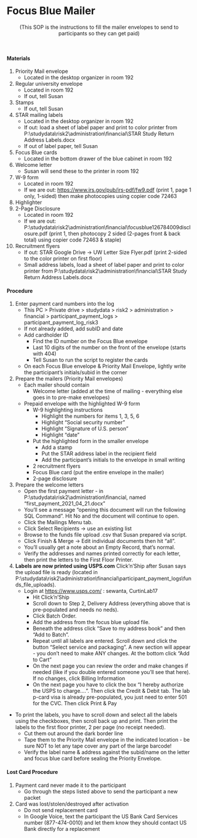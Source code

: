# Focus Blue Mailer


<center>(This SOP is the instructions to fill the mailer envelopes to send to participants so they can get paid)</center>

 

#### Materials

1.  Priority Mail envelope
    -   Located in the desktop organizer in room 192\
2.  Regular university envelope
    -   Located in room 192\
    -   If out, tell Susan\
3.  Stamps
    -   If out, tell Susan\
4.  STAR mailing labels
    -   Located in the desktop organizer in room 192\
    -   If out: load a sheet of label paper and print to color printer from P:\\studydata\\risk2\\administration\\financial\\STAR Study Return Address Labels.docx\
    -   If out of label paper, tell Susan\
5.  Focus Blue cards
    -   Located in the bottom drawer of the blue cabinet in room 192\
6.  Welcome letter
    -   Susan will send these to the printer in room 192\
7.  W-9 form
    -   Located in room 192\
    -   If we are out: <https://www.irs.gov/pub/irs-pdf/fw9.pdf> (print 1, page 1 only, 1-sided) then make photocopies using copier code 72463\
8.  Highlighter\
9.  2-Page Disclosure
    -   Located in room 192
    -   If we are out: P:\\studydata\\risk2\\administration\\financial\\focusblue126784009disclosure.pdf (print 1, then photocopy 2 sided (2-pages front & back total) using copier code 72463 & staple)
10. Recruitment flyers
    -   If out: STAR Google Drive -\> UW Letter Size Flyer.pdf (print 2-sided to the color printer on first floor)\
    -   Small address labels, load a sheet of label paper and print to color printer from P:\\studydata\\risk2\\administration\\financial\\STAR Study Return Address Labels.docx

#### Procedure

1.  Enter payment card numbers into the log
    -   This PC \> Private drive \> studydata \> risk2 \> administration \> financial \> participant_payment_logs \> participant_payment_log_risk3\
    -   If not already added, add subID and date
    -   Add cardholder ID
        -   Find the ID number on the Focus Blue envelope\
        -   Last 10 digits of the number on the front of the envelope (starts with 404)
        -   Tell Susan to run the script to register the cards\
    -   On each Focus Blue envelope & Priority Mail Envelope, lightly write the participant's initials/subid in the corner
2.  Prepare the mailers (Priority Mail envelopes)
    -   Each mailer should contain
        -   Welcome letter (added at the time of mailing - everything else goes in to pre-make envelopes)
    -   Prepaid envelope with the highlighted W-9 form
        -   W-9 highlighting instructions
            -   Highlight the numbers for items 1, 3, 5, 6
            -   Highlight "Social security number"
            -   Highlight "Signature of U.S. person"
            -   Highlight "date"\
        -   Put the highlighted form in the smaller envelope
            -   Add a stamp\
            -   Put the STAR address label in the recipient field\
            -   Add the participant's initials to the envelope in small writing\
        -   2 recruitment flyers\
        -   Focus Blue card (put the entire envelope in the mailer)\
        -   2-page disclosure
3.  Prepare the welcome letters 
    -   Open the first payment letter - in P:\\studydata\\risk2\\administration\\financial, named "first_payment_2021_04_21.docx"\
    -   You'll see a message "opening this document will run the following SQL Command". Hit No and the document will continue to open.
    -   Click the Mailings Menu tab.
    -   Click Select Recipients -\> use an existing list
    -   Browse to the funds file upload .csv that Susan prepared via script.
    -   Click Finish & Merge -\> Edit individual documents then hit "all".
    -   You'll usually get a note about an Empty Record, that's normal.
    -   Verify the addresses and names printed correctly for each letter, then print the letters to the First Floor Printer.
4.  **Labels are now printed using USPS.com** Click'n'Ship after Susan says the upload file is ready (located in P:\\studydata\\risk2\\administration\\financial\\participant_payment_logs\\funds_file_uploads).
    -   Login at <https://www.usps.com/> : sewanta, CurtinLab17
        -   Hit Click'n'Ship
        -   Scroll down to Step 2, Delivery Address (everything above that is pre-populated and needs no neds).
        -   Click Batch Order.
        -   Add the address from the focus blue upload file.
        -   Beneath the address click "Save to my address book" and then "Add to Batch".
        -   Repeat until all labels are entered. Scroll down and click the button "Select service and packaging". A new section will appear - you don't need to make ANY changes. At the bottom click "Add to Cart"
        -   On the next page you can review the order and make changes if needed (like if you double entered someone you'll see that here). If no changes, click Billing Information
        -   On the next page you have to click the box "I hereby authorize the USPS to charge....". Then click the Credit & Debit tab. The lab p-card visa is already pre-populated, you just need to enter 501 for the CVC. Then click Print & Pay\

-   To print the labels, you have to scroll down and select all the labels using the checkboxes, then scroll back up and print. Then print the labels to the first floor printer, 2 per page (no receipt needed).
    -   Cut them out around the dark border line\
    -   Tape them to the Priority Mail envelope in the indicated location - be sure NOT to let any tape cover any part of the large barcode!\
    -   Verify the label name & address against the subid/name on the letter and focus blue card before sealing the Priority Envelope.

#### Lost Card Procedure

1.  Payment card never made it to the participant
    -   Go through the steps listed above to send the participant a new packet
2.  Card was lost/stolen/destroyed after activation
    -   Do not send replacement card\
    -   In Google Voice, text the participant the US Bank Card Services number (877-474-0010) and let them know they should contact US Bank directly for a replacement
